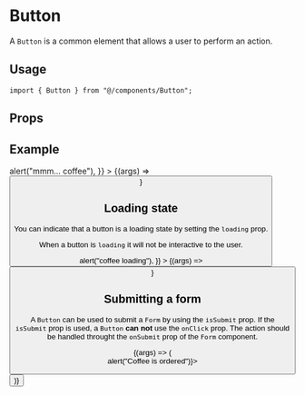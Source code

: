 
<Meta title="components/Button" component={Button} />

# Button

A `Button` is a common element that allows a user to perform an action.

## Usage

```tsx
import { Button } from "@/components/Button";
```

## Props

<ArgsTable component={Button} />

## Example

<Canvas>
  <Story
    name="Default"
    args={{
      title: "Shop me some coffee",
      onClick: () => alert("mmm... coffee"),
    }}
  >
    {(args) => <Button {...args} />}
  </Story>
</Canvas>

## Loading state

You can indicate that a button is a loading state by setting the `loading` prop.

When a button is `loading` it will not be interactive to the user.

<Canvas>
  <Story
    name="Loading state"
    args={{
      title: "Load the coffee machine",
      loading: true,
      onClick: () => alert("coffee loading"),
    }}
  >
    {(args) => <Button {...args} />}
  </Story>
</Canvas>

## Submitting a form

A `Button` can be used to submit a `Form` by using the `isSubmit` prop. If the `isSubmit` prop is used, a `Button` **can not** use the `onClick` prop. The action should be handled throught the `onSubmit` prop of the `Form` component.

<Canvas>
  <Story
    name="Submitting a form"
    args={{
      title: "Order more coffee",
      isSubmit: true,
    }}
  >
    {(args) => (
      <Form onSubmit={() => alert("Coffee is ordered")}>
        <InputText
          label="Do you want coffee?"
          validations={{ required: "You need to tell me" }}
        />
        <Button {...args} />
      </Form>
    )}
  </Story>
</Canvas>
